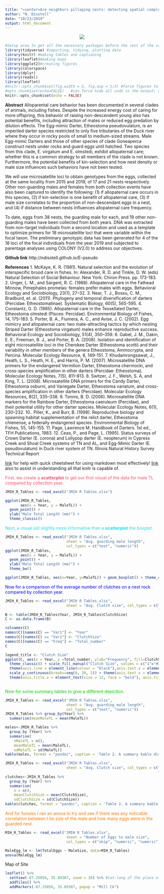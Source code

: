 ```yaml
---
title: "<center>Are neighbors pillaging nests: detecting spatial complexity of allopaternal care in the imperiled Egg-mimic Darter (Percidae: Etheostoma pseudovulatum)</center>"
author: "N. Disotell"
date: "10/23/2019"
output: html_document
---
```

<center>![](EPS.jpg)</center> 
```r
#Setup area to get all the necessary packages before the rest of the code
library(tidyverse) #importing, tidying, plotting data
library(knitr) #making tables and captioning 
library(leaflet)#making maps 
library(ggplot2)#creating figures
library(colorspace)
library(dplyr)
library(readxl)
library(leaflet)
#knitr::opts_chunk$set(fig.width = 5, fig.asp = 1/3) #force figures to be a certain size and aspect ratio
#opts_chunk$set(echo=FALSE)   #can force hide all code in the output; disables 'code folding'
knitr::opts_chunk$set(echo = FALSE)
```

<b>Abstract</b>
Alloparental care behavior has been documented in several clades of animals, including fishes. Despite the increased energy cost of caring for more offspring, this behavior of raising non-descendent young also has potential benefits, including attraction of mates or reduced egg predation by dilution effects. The Egg-mimic Darter, Etheostoma pseudovulatum, is an imperiled darter species restricted to only five tributaries of the Duck river where they occur in rocky pools of small to medium-sized streams. Male Egg-mimic Darters and those of other species of clade Goneaperca construct nests under rocks and guard eggs until hatched. Two species from this clade, E. virgatum and E. olmstedi, exhibit allopaternal care; whether this is a common strategy to all members of the clade is not known. Furthermore, the potential benefits of kin-selection and how nest density or male size influences such behaviors have not been tested.

We will use microsatellite loci to obtain genotypes from the eggs, collected at the same locality from 2015 and 2019, of 17 and 21 nests respectively. Other non-guarding males and females from both collection events have also been captured to identify the following: (1) if allopaternal care occurs in this species, (2) if kin-selection is one benefit of allopaternal care, (3) if male size correlates to the proportion of non-descendant eggs in a nest, and (4) if distance between nests influences allopaternal care frequency.

To date, eggs from 38 nests, the guarding male for each, and 19 other non-guarding males have been collected from both years. DNA was extracted from non-target individuals from a second location and used as a template to optimize primers for 18 microsatellite loci that were variable within the focal taxon. The preliminary genotypic data has been generated for 4 of the 18 loci of the focal individuals from the year 2019 and subjected to parentage analyses using COLONY (V2.0) to address our objectives.

<b>Github link</b> http://ndisotell.github.io/E-pseudo

<b>References</b>
1. McKaye, K. R. (1981). Natural selection and the evolution of interspecific brood care in fishes. In: Alexander, R. D. and Tinkle, D. W. (eds) Natural Selection of Social Behaviour. New York: Chiron Press. pp. 173-183.
2. Unger, L. M., and Sargent, R. C. (1988). Allopaternal care in the Fathead Minnow, Pimephales promelas: females prefer males with eggs. Behavioral Ecology and Sociobiology, 23(1), 27–32. 
3. Near, T. J., Bossu, C. M., Bradburd, et. al.  (2011). Phylogeny and temporal diversification of darters (Percidae: Etheostomatinae). Systematic Biology, 60(5), 565-595. 
4. Constantz, G. D. (1985). Allopaternal care in the Tessellated Darter, Etheostoma olmstedi (Pisces: Percidae). Environmental Biology of Fishes, 14, 175–183.
5. Porter, B. A., Fiumera, A. C., and Avise, J. C. (2002). Egg mimicry and allopaternal care: two mate-attracting tactics by which nesting Striped Darter (Etheostoma virgatum) males enhance reproductive success. Behavioral Ecology and Sociobiology, 51(4), 350–359.
6. Gabel, J. M., Dakin, E. E., Freeman, B. J., and Porter, B. A. (2008). Isolation and identification of eight microsatellite loci in the Cherokee Darter (Etheostoma scotti) and their variability in other members of the genera Etheostoma, Ammocrypta, and Percina. Molecular Ecology Resource, 8, 149-151.
7. Khudamrongsawat, J., Heath, L. S., Heath, H. E., and Harris, P. M. (2007). Microsatellite DNA primers for the endangered Vermilion Darter, Etheostoma chermocki, and cross-species amplification in other darters (Percidae: Etheostoma). Molecular Ecology Notes, 7(5), 811–813. 
8. Switzer, J. F., Welsh, S. A, and King, T. L. (2008). Microsatellite DNA primers for the Candy Darter, Etheostoma osburni, and Variegate Darter, Etheostoma variatum, and cross-species amplification in other darters (Percidae). Molecular Ecology Resources, 8(2), 335–338.
9. Tonnis, B. D. (2006). Microsatellite DNA markers for the Rainbow Darter, Etheostoma caeruleum (Percidae), and their potential utility for other darter species. Molecular Ecology Notes, 6(1), 230–232. 
10.. Piller, K., and Burr, B. (1998). Reproductive biology and spawning habitat supplementation of the relict darter, Etheostoma chienense, a federally endangered species. Environmental Biology of Fishes, 55, 145-155. 
11. Page, Lawrence M. Handbook of Darters. 1st ed., TFH Publications, 1983.
12. Ceas, P., and Page, L. (1995). Status surveys of Crown Darter (E. corona) and Lollypop darter (E. neopterum) in Cypress Creek and Shoal Creek systems of TN and AL, and Egg-Mimic Darter (E. pseudovulatum) in Duck river system of TN. Illinois Natural History Survey Technical Report






[link](https://rmarkdown.rstudio.com/lesson-15.html) for help with quick cheetsheet for using markdown most effectively!
[link](https://yihui.name/knitr/demos/) also to assist in understanding all that knitr is capable of.

<span style="color:#ff4a6a">First, we create a **scatterplot** to get our first visual of the data for male TL compared by collection year.</span>

```r
JMIH_R_Tables <- read_excel("JMIH R Tables.xlsx")

ggplot(JMIH_R_Tables,
       aes(x = Year, y = MaleTL)) +
  geom_point() +
  ylab("Male Total Length (mm)") +
  theme_classic()
```

<span style="color:#00e7f3">Next, a visual aid slightly more informative than a **scatterplot** the *boxplot*.</span>

```r
JMIH_R_Tables <- read_excel("JMIH R Tables.xlsx", 
                            sheet = "Avg. guarding male length", 
                            col_types = c("text", "numeric"))
ggplot(JMIH_R_Tables,
       aes(x = Year, y = MaleTL)) +
  geom_point() +
  ylab("Male Total Length (mm)") +
  theme_bw()

ggplot(JMIH_R_Tables, aes(x=Year, y=MaleTL)) + geom_boxplot() + theme_classic(base_size = 14) + ylab("Male TL (mm)") + aes(fill= Year) + scale_fill_manual(values=c("#3E9DD1", "#E5A859"), guide=FALSE) + scale_y_continuous(breaks=seq(60, 95, 5)) + theme(axis.text.x = element_text(colour = 'black',  size = 12, face = 'bold')) + theme(axis.text.y = element_text(colour='black', size=12, face="bold")) + theme(axis.text.x = element_text(face="bold", color="black", size=12),axis.text.y = element_text(face="bold", color="black",size=12)) +theme(axis.text=element_text(size=12),axis.title=element_text(size=12,face="bold"))

```

<span style="color:blue">Now for a comparison of the average number of clutches on a nest rock compared by collection year.</span>

```r
JMIH_R_Tables <- read_excel("JMIH R Tables.xlsx", 
                            sheet = "Avg. Clutch size", col_types = c("text", 
                                                                      "numeric"))
B <- table(JMIH_R_Tables$Year, JMIH_R_Tables$ClutchSize)
C <- as.data.frame(B)

colnames(C)
names(C)[names(C) == "Var1"] <- "Year"
names(C)[names(C) == "Var2"] <- "ClutchSize"
names(C)[names(C) == "Freq"] <- "Total_number"
C

legend_title <- "Clutch Size"
ggplot(C, aes(x = Year, y =Total_number, ylab="Frequency", fill=ClutchSize)) + geom_histogram(stat = "identity", position = 'dodge', binwidth = 5) + 
  theme_classic() + scale_fill_manual("Clutch Size", values = c("1"="#3E9DD1", "2"="#E5A859", "3"="#A57296")) + labs(x="Year",y="Frequency of Clutch Size") + 
  theme(axis.line = element_line(colour = "black"),axis.text.x = element_text(face="bold", color="black", size=12),axis.text.y = element_text(face="bold", color="black", size=12)) + 
  scale_y_continuous(breaks=seq(0, 20, 2)) + theme(axis.text.x = element_text(face="bold", color="black", size=12),axis.text.y = element_text(face="bold", color="black",size=12)) +
  theme(axis.title.x = element_text(size = 12, face = "bold"), axis.title.y = element_text(size = 12,face = "bold")) +theme(legend.text=element_text(size=10, face = "bold"), legend.title=element_text(size=12, face="bold"))
                                                       
```

<span style="color:#00cf00">Now for some summary tables to give a different depiction.</span>

```r
JMIH_R_Tables <- read_excel("JMIH R Tables.xlsx", 
                            sheet = "Avg. guarding male length", 
                            col_types = c("text", "numeric"))
JMIH_R_Tables %>% group_by(Year) %>%
  summarise(meanMaleTL = mean(MaleTL))

males<-JMIH_R_Tables %>%
  group_by (Year) %>%
  summarise(
    nMaleTL = n(),
    meanMaleTL = mean(MaleTL),
    sdMaleTL = sd(MaleTL))
kable(males, format = "pandoc", caption = 'Table 2. A summary kable displaying number, mean, and standard deviation for both years.')
```

```r
JMIH_R_Tables <- read_excel("JMIH R Tables.xlsx", 
                            sheet = "Avg. Clutch size", col_types = c("text", 
                                                                      "numeric"))
clutches<-JMIH_R_Tables %>%
  group_by (Year) %>%
  summarise(
    n = n(),
    meanClutchSize = mean(ClutchSize),
    sdClutchSize = sd(ClutchSize))
kable(clutches, format = "pandoc", caption = 'Table 2. A summary kable displaying number, mean, and standard deviation for clutch size by year.')
```

<span style="color:#f57a00">And for funsies I ran an anova to try and see if there was any noticable correlation between t he size of the male and how many eggs were in the guarded nest.</span>

```r
MIH_R_Tables <- read_excel("JMIH R Tables.xlsx", 
                            sheet = "Number of Eggs to male size", 
                            col_types = c("skip", "numeric", "numeric"))

MaleEgg_lm <- lm(TotalEggs ~ MaleSize, data=MIH_R_Tables)
anova(MaleEgg_lm)
```

Map of Site 

```r
leaflet() %>%
  setView(-87.35056, 35.89307, zoom = 16) %>% #lat-long of the place of interest
  addTiles() %>%
  addMarkers(-87.35056, 35.89307, popup = "Mill Ck")
```

